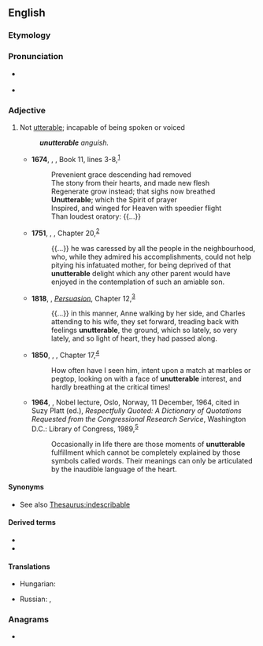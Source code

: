==English==

===Etymology===
{{prefix|en|un|utterable}}

===Pronunciation===
* {{a|UK}} {{IPA|en|/ʌnˈʌt(ə)ɹəbl̩/|/ʌnˈʌt(ə)ɹəbəl/}}
* {{a|US}} {{IPA|en|/ˌʌnˈʌtɚəbl̩/|/ˌʌnˈʌtɚəbəl/|[ˌʌnˈʌɾɚ.ɪ̈bl̩]}}

===Adjective===
{{en-adj}}

# Not [[utterable]]; incapable of being spoken or voiced
#: '''''unutterable''' anguish.''
#* '''1674''', {{w|John Milton}}, ''{{w|Paradise Lost}}'', Book 11, lines 3-8,<sup>[http://www.gutenberg.org/cache/epub/26/pg26-images.html]</sup>
#*: Prevenient grace descending had removed
#*: The stony from their hearts, and made new flesh
#*: Regenerate grow instead; that sighs now breathed
#*: '''Unutterable'''; which the Spirit of prayer
#*: Inspired, and winged for Heaven with speedier flight
#*: Than loudest oratory: {{...}}
#* '''1751''', {{w|Tobias Smollett}}, ''{{w|The Adventures of Peregrine Pickle}}'', Chapter 20,<sup>[http://www.gutenberg.org/files/4084/4084-h/4084-h.htm]</sup>
#*: {{...}} he was caressed by all the people in the neighbourhood, who, while they admired his accomplishments, could not help pitying his infatuated mother, for being deprived of that '''unutterable''' delight which any other parent would have enjoyed in the contemplation of such an amiable son.
#* '''1818''', {{w|Jane Austen}}, ''[[w:Persuasion (novel)|Persuasion]]'', Chapter 12,<sup>[http://www.gutenberg.org/files/105/105-h/105-h.htm]</sup>
#*: {{...}} in this manner, Anne walking by her side, and Charles attending to his wife, they set forward, treading back with feelings '''unutterable''', the ground, which so lately, so very lately, and so light of heart, they had passed along.
#* '''1850''', {{w|Charles Dickens}}, ''{{w|David Copperfield}}'', Chapter 17,<sup>[http://www.gutenberg.org/files/766/766-h/766-h.htm]</sup>
#*: How often have I seen him, intent upon a match at marbles or pegtop, looking on with a face of '''unutterable''' interest, and hardly breathing at the critical times!
#* '''1964''', {{w|Martin Luther King Jr.}}, Nobel lecture, Oslo, Norway, 11 December, 1964, cited in Suzy Platt (ed.), ''Respectfully Quoted: A Dictionary of Quotations Requested from the Congressional Research Service'', Washington D.C.: Library of Congress, 1989,<sup>[http://www.bartleby.com/73/922.html]</sup>
#*: Occasionally in life there are those moments of '''unutterable''' fulfillment which cannot be completely explained by those symbols called words. Their meanings can only be articulated by the inaudible language of the heart.
#: {{syn|en|inexpressible|ineffable|unspeakable}}

====Synonyms====
* See also [[Thesaurus:indescribable]]

====Derived terms====
* {{l|en|unutterableness}}
* {{l|en|unutterably}}

====Translations====
{{trans-top|inexpressible}}
* Hungarian: {{t+|hu|kimondhatatlan}}
{{trans-mid}}
* Russian: {{t+|ru|несказа́нно}}, {{t+|ru|невырази́мо}}
{{trans-bottom}}

===Anagrams===
* {{anagrams|en|a=abeelnrttuu|enturbulate}}